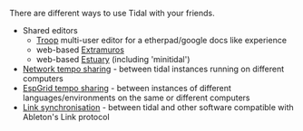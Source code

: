 <languages/>
<translate>
<!--T:1-->
There are different ways to use Tidal with your friends. 

<!--T:2-->
* Shared editors
** [https://github.com/Qirky/Troop Troop] multi-user editor for a etherpad/google docs like experience
** web-based [https://github.com/d0kt0r0/extramuros Extramuros]
** web-based [https://github.com/d0kt0r0/Estuary Estuary] (including 'minitidal')
* [[Network tempo sharing]] - between tidal instances running on different computers
* [[EspGrid tempo sharing]] - between instances of different languages/environments on the same or different computers
* [[Link synchronisation]] - between tidal and other software compatible with Ableton's Link protocol
</translate>